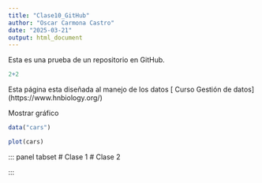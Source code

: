 ---
title: "Clase10_GitHub"
author: "Oscar Carmona Castro"
date: "2025-03-21"
output: html_document
---

Esta es una prueba de un repositorio en GitHub.

```{r}
2+2
```


Esta página esta diseñada al manejo de los datos
[ Curso Gestión de datos] (https://www.hnbiology.org/)


Mostrar gráfico
```{r}
data("cars")
```

```{r}
plot(cars)
```


::: panel tabset
# Clase 1
# Clase 2

:::








